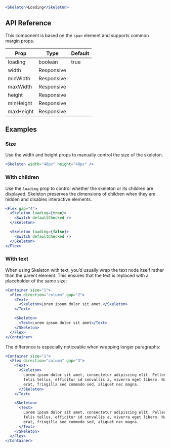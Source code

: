 ```jsx live="true"
<Skeleton>Loading</Skeleton>
```

## API Reference

This component is based on the `span` element and supports common margin props.

| Prop | Type | Default |
| --- | --- | --- |
| loading | boolean | true |
| width | Responsive<string> |  |
| minWidth | Responsive<string> |  |
| maxWidth | Responsive<string> |  |
| height | Responsive<string> |  |
| minHeight | Responsive<string> |  |
| maxHeight | Responsive<string> |  |


## Examples

### Size

Use the width and height props to manually control the size of the skeleton.

```jsx live="true"
<Skeleton width="48px" height="48px" />
```

### With children

Use the `loading` prop to control whether the skeleton or its children are displayed. Skeleton preserves the dimensions of children when they are hidden and disables interactive elements.

```jsx live="true"
<Flex gap="4">
  <Skeleton loading={true}>
    <Switch defaultChecked />
  </Skeleton>

  <Skeleton loading={false}>
    <Switch defaultChecked />
  </Skeleton>
</Flex>
```

### With text

When using Skeleton with text, you’d usually wrap the text node itself rather than the parent element. This ensures that the text is replaced with a placeholder of the same size:

```jsx live="true" line="4,7,9"
<Container size="1">
  <Flex direction="column" gap="2">
    <Text>
      <Skeleton>Lorem ipsum dolor sit amet.</Skeleton>
    </Text>

    <Skeleton>
      <Text>Lorem ipsum dolor sit amet</Text>
    </Skeleton>
  </Flex>
</Container>
```

The difference is especially noticeable when wrapping longer paragraphs:

```jsx live="true" line="4,8,11,17"
<Container size="1">
  <Flex direction="column" gap="3">
    <Text>
      <Skeleton>
        Lorem ipsum dolor sit amet, consectetur adipiscing elit. Pellentesque
        felis tellus, efficitur id convallis a, viverra eget libero. Nam magna
        erat, fringilla sed commodo sed, aliquet nec magna.
      </Skeleton>
    </Text>

    <Skeleton>
      <Text>
        Lorem ipsum dolor sit amet, consectetur adipiscing elit. Pellentesque
        felis tellus, efficitur id convallis a, viverra eget libero. Nam magna
        erat, fringilla sed commodo sed, aliquet nec magna.
      </Text>
    </Skeleton>
  </Flex>
</Container>
```

